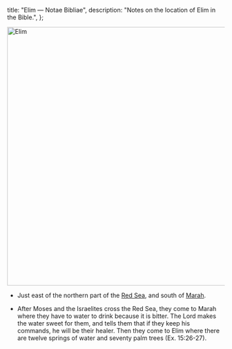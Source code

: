   title: "Elim — Notae Bibliae",
  description: "Notes on the location of Elim in the Bible.",
};

<Initial text="Elim" />

<Image
  className="sepia rounded"
  src="/places/elim.jpg"
  alt="Elim"
  width="600"
  height="600"
/>

- Just east of the northern part of the [Red Sea](/places/old-testament/exodus/red-sea), and south of [Marah](/places/old-testament/exodus/marah).

- After Moses and the Israelites cross the Red Sea, they come to Marah where they have to water to drink because it is bitter. The Lord makes the water sweet for them, and tells them that if they keep his commands, he will be their healer. Then they come to Elim where there are twelve springs of water and seventy palm trees (Ex. 15:26-27).
